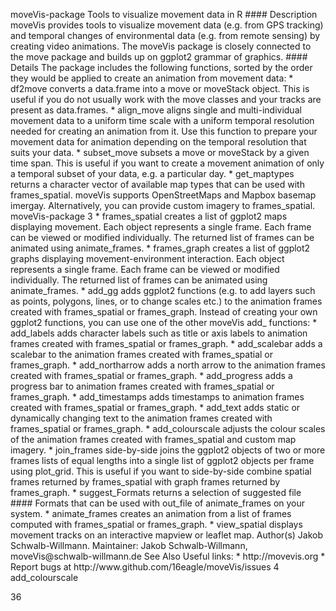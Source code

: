 
moveVis-package Tools to visualize movement data in R
#### Description
moveVis provides tools to visualize movement data (e.g. from GPS tracking) and temporal changes of environmental data (e.g. from remote sensing) by creating video animations. The moveVis
package is closely connected to the move package and builds up on ggplot2 grammar of graphics.
#### Details
The package includes the following functions, sorted by the order they would be applied to create
an animation from movement data:
* df2move converts a data.frame into a move or moveStack object. This is useful if you do not usually work with the move classes and your tracks are present as data.frames.
* align_move aligns single and multi-individual movement data to a uniform time scale with a uniform temporal resolution needed for creating an animation from it. Use this function to
prepare your movement data for animation depending on the temporal resolution that suits
your data.
* subset_move subsets a move or moveStack by a given time span. This is useful if you want
to create a movement animation of only a temporal subset of your data, e.g. a particular day.
* get_maptypes returns a character vector of available map types that can be used with frames_spatial.
moveVis supports OpenStreetMaps and Mapbox basemap imergay. Alternatively, you can
provide custom imagery to frames_spatial.
moveVis-package 3
* frames_spatial creates a list of ggplot2 maps displaying movement. Each object represents
a single frame. Each frame can be viewed or modified individually. The returned list of frames can be animated using animate_frames.
* frames_graph creates a list of ggplot2 graphs displaying movement-environment interaction.
Each object represents a single frame. Each frame can be viewed or modified individually.
The returned list of frames can be animated using animate_frames.
* add_gg adds ggplot2 functions (e.g. to add layers such as points, polygons, lines, or to change scales etc.) to the animation frames created with frames_spatial or frames_graph.
Instead of creating your own ggplot2 functions, you can use one of the other moveVis add_
functions:
* add_labels adds character labels such as title or axis labels to animation frames created with
frames_spatial or frames_graph.
* add_scalebar adds a scalebar to the animation frames created with frames_spatial or frames_graph.
* add_northarrow adds a north arrow to the animation frames created with frames_spatial
or frames_graph.
* add_progress adds a progress bar to animation frames created with frames_spatial or
frames_graph.
* add_timestamps adds timestamps to animation frames created with frames_spatial or
frames_graph.
* add_text adds static or dynamically changing text to the animation frames created with
frames_spatial or frames_graph.
* add_colourscale adjusts the colour scales of the animation frames created with frames_spatial and custom map imagery.
* join_frames side-by-side joins the ggplot2 objects of two or more frames lists of equal lengths into a single list of ggplot2 objects per frame using plot_grid. This is useful if you
want to side-by-side combine spatial frames returned by frames_spatial with graph frames returned by frames_graph.
* suggest_Formats returns a selection of suggested file #### Formats that can be used with out_file
of animate_frames on your system.
* animate_frames creates an animation from a list of frames computed with frames_spatial
or frames_graph.
* view_spatial displays movement tracks on an interactive mapview or leaflet map.
Author(s)
Jakob Schwalb-Willmann. Maintainer: Jakob Schwalb-Willmann, moveVis@schwalb-willmann.de
See Also
Useful links:
* http://movevis.org
* Report bugs at http://www.github.com/16eagle/moveVis/issues
4 add_colourscale






















36
